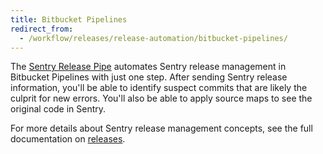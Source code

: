 ```yaml
---
title: Bitbucket Pipelines
redirect_from:
  - /workflow/releases/release-automation/bitbucket-pipelines/
---
```


The [Sentry Release Pipe](https://bitbucket.org/sentryio/sentry-new-release) automates Sentry release management in Bitbucket Pipelines with just one step. After sending Sentry release information, you'll be able to identify suspect commits that are likely the culprit for new errors. You'll also be able to apply source maps to see the original code in Sentry.

For more details about Sentry release management concepts, see the full documentation on [releases](/product/releases/).
